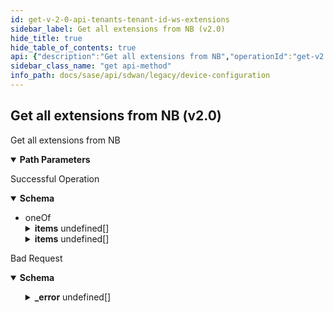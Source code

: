 ```yaml
---
id: get-v-2-0-api-tenants-tenant-id-ws-extensions
sidebar_label: Get all extensions from NB (v2.0)
hide_title: true
hide_table_of_contents: true
api: {"description":"Get all extensions from NB","operationId":"get-v2.0-api-tenants-tenant_id-ws-extensions","parameters":[{"description":"Tenant Id","in":"path","name":"tenant_id","required":true,"schema":{"description":"Tenant Id","type":"string"}}],"responses":{"200":{"content":{"application/json":{"schema":{"oneOf":[{"allOf":[{"properties":{"count":{"format":"int32","type":"integer"},"id":{"type":"string"},"tenant_id":{"type":"string"}},"type":"object"},{"properties":{"items":{"items":{"properties":{"conf":{"type":"object"},"disabled":{"description":"Disabled","type":"boolean"},"entity_id":{"description":"Entity Id: Pattern(error = INVALID_ENTITY_ID: Invalid entity id. Only numbers are allowed., regexp = [0-9]+$) ","type":"string"},"id":{"description":"Id","type":"string"},"name":{"description":"Name: NotEmpty(error = EXTENSION_NAME_REQD: Provide valid {} attribute) Size(max = 128, error = INVALID_EXTENSION_NAME: Provide valid {} attribute. Invalid value {}, min = 0) ","type":"string"},"namespace":{"description":"Namespace: NotEmpty(error = EXTENSION_NAMESPACE_REQD: Provide valid {} attribute) Pattern(error = INVALID_EXTENSION_NAMESPACE: Provide valid {} attribute. Invalid value {}, regexp = ^[a-z][a-z0-9/]*[a-z0-9]+$) ","type":"string"},"tenant_id":{"description":"Tenant Id: NotNull Digits(fraction = 0, integer = 20, TENANT_ID_INVALID_0001) ","type":"string"}},"required":["conf","namespace","name","tenant_id"]},"type":"array"}},"type":"object"}]},{"allOf":[{"properties":{"count":{"format":"int32","type":"integer"},"deleted_count":{"format":"int64","type":"integer"},"deleted_ids":{"items":{"type":"string"},"type":"array"},"id":{"type":"string"},"next_query":{"type":"object"},"tenant_id":{"type":"string"},"total_count":{"format":"int64","type":"integer"}},"type":"object"},{"properties":{"items":{"items":{"properties":{"conf":{"type":"object"},"disabled":{"description":"Disabled","type":"boolean"},"id":{"description":"Id","type":"string"},"name":{"description":"Name: NotEmpty(error = EXTENSION_NAME_REQD: Provide valid {} attribute) Size(max = 128, error = INVALID_EXTENSION_NAME: Provide valid {} attribute. Invalid value {}, min = 0) ","type":"string"},"namespace":{"description":"Namespace: NotEmpty(error = EXTENSION_NAMESPACE_REQD: Provide valid {} attribute) Pattern(error = INVALID_EXTENSION_NAMESPACE: Provide valid {} attribute. Invalid value {}, regexp = ^[a-z][a-z0-9/]*[a-z0-9]+$) ","type":"string"},"tenant_id":{"description":"Tenant Id: NotNull Digits(fraction = 0, integer = 20, TENANT_ID_INVALID_0001) ","type":"string"}},"required":["conf","namespace","name","tenant_id"]},"type":"array"}},"type":"object"}]}]}}},"description":"Successful Operation"},"400":{"content":{"application/json":{"example":{"value":{"_error":[{"code":"EXTENSION_NOT_FOUND"}]}},"schema":{"properties":{"_error":{"items":{"properties":{"code":{"type":"string"},"message":{"type":"string"}}},"type":"array"}}}}},"description":"Bad Request"}},"tags":["Device Configuration"],"method":"get","path":"/v2.0/api/tenants/{tenant_id}/ws/extensions","info":{"contact":{},"description":"List of APIs used to manage your device software to upgrade, retrieve available software images, and upgrade status information.","title":"Device Configuration","version":"Latest"},"postman":{"name":"Get all extensions from NB (v2.0)","description":{"content":"Get all extensions from NB","type":"text/plain"},"url":{"path":["v2.0","api","tenants",":tenant_id","ws","extensions"],"host":["{{baseUrl}}"],"query":[],"variable":[{"disabled":false,"description":{"content":"(Required) Tenant Id","type":"text/plain"},"type":"any","value":"","key":"tenant_id"}]},"header":[{"key":"Accept","value":"application/json"}],"method":"GET"}}
sidebar_class_name: "get api-method"
info_path: docs/sase/api/sdwan/legacy/device-configuration
---
```



## Get all extensions from NB (v2.0)



Get all extensions from NB

<details style={{"marginBottom":"1rem"}} data-collapsed={false} open={true}><summary style={{}}><strong>Path Parameters</strong></summary><div><ul><ParamsItem className={"paramsItem"} param={{"description":"Tenant Id","in":"path","name":"tenant_id","required":true,"schema":{"description":"Tenant Id","type":"string"}}}></ParamsItem></ul></div></details><div><ApiTabs><TabItem label={"200"} value={"200"}><div>

Successful Operation

</div><div><MimeTabs groupId={"mime-type"}><TabItem label={"application/json"} value={"application/json"}><SchemaTabs groupId={"schema-tabs"}><TabItem label={"Schema"} value={"Schema"}><details style={{}} data-collapsed={false} open={true}><summary style={{"textAlign":"left"}}><strong>Schema</strong></summary><div style={{"textAlign":"left","marginLeft":"1rem"}}></div><ul style={{"marginLeft":"1rem"}}><li><div><span className={"badge badge--info"}>oneOf</span><SchemaTabs><TabItem label={"MOD1"} value={"0-item-properties"}><SchemaItem collapsible={false} name={"count"} required={false} schemaDescription={undefined} schemaName={"int32"} qualifierMessage={undefined} defaultValue={undefined}></SchemaItem><SchemaItem collapsible={false} name={"id"} required={false} schemaDescription={undefined} schemaName={"string"} qualifierMessage={undefined} defaultValue={undefined}></SchemaItem><SchemaItem collapsible={false} name={"tenant_id"} required={false} schemaDescription={undefined} schemaName={"string"} qualifierMessage={undefined} defaultValue={undefined}></SchemaItem><SchemaItem collapsible={true} className={"schemaItem"}><details style={{}}><summary style={{}}><strong>items</strong><span style={{"opacity":"0.6"}}> undefined[]</span></summary><div style={{"marginLeft":"1rem"}}><SchemaItem collapsible={false} name={"conf"} required={false} schemaDescription={undefined} schemaName={"object"} qualifierMessage={undefined} defaultValue={undefined}></SchemaItem><SchemaItem collapsible={false} name={"disabled"} required={false} schemaDescription={"Disabled"} schemaName={"boolean"} qualifierMessage={undefined} defaultValue={undefined}></SchemaItem><SchemaItem collapsible={false} name={"entity_id"} required={false} schemaDescription={"Entity Id: Pattern(error = INVALID_ENTITY_ID: Invalid entity id. Only numbers are allowed., regexp = [0-9]+$) "} schemaName={"string"} qualifierMessage={undefined} defaultValue={undefined}></SchemaItem><SchemaItem collapsible={false} name={"id"} required={false} schemaDescription={"Id"} schemaName={"string"} qualifierMessage={undefined} defaultValue={undefined}></SchemaItem><SchemaItem collapsible={false} name={"name"} required={false} schemaDescription={"Name: NotEmpty(error = EXTENSION_NAME_REQD: Provide valid {} attribute) Size(max = 128, error = INVALID_EXTENSION_NAME: Provide valid {} attribute. Invalid value {}, min = 0) "} schemaName={"string"} qualifierMessage={undefined} defaultValue={undefined}></SchemaItem><SchemaItem collapsible={false} name={"namespace"} required={false} schemaDescription={"Namespace: NotEmpty(error = EXTENSION_NAMESPACE_REQD: Provide valid {} attribute) Pattern(error = INVALID_EXTENSION_NAMESPACE: Provide valid {} attribute. Invalid value {}, regexp = ^[a-z][a-z0-9/]*[a-z0-9]+$) "} schemaName={"string"} qualifierMessage={undefined} defaultValue={undefined}></SchemaItem><SchemaItem collapsible={false} name={"tenant_id"} required={false} schemaDescription={"Tenant Id: NotNull Digits(fraction = 0, integer = 20, TENANT_ID_INVALID_0001) "} schemaName={"string"} qualifierMessage={undefined} defaultValue={undefined}></SchemaItem></div></details></SchemaItem></TabItem><TabItem label={"MOD2"} value={"1-item-properties"}><SchemaItem collapsible={false} name={"count"} required={false} schemaDescription={undefined} schemaName={"int32"} qualifierMessage={undefined} defaultValue={undefined}></SchemaItem><SchemaItem collapsible={false} name={"deleted_count"} required={false} schemaDescription={undefined} schemaName={"int64"} qualifierMessage={undefined} defaultValue={undefined}></SchemaItem><SchemaItem collapsible={false} name={"deleted_ids"} required={false} schemaDescription={undefined} schemaName={"string[]"} qualifierMessage={undefined} defaultValue={undefined}></SchemaItem><SchemaItem collapsible={false} name={"id"} required={false} schemaDescription={undefined} schemaName={"string"} qualifierMessage={undefined} defaultValue={undefined}></SchemaItem><SchemaItem collapsible={false} name={"next_query"} required={false} schemaDescription={undefined} schemaName={"object"} qualifierMessage={undefined} defaultValue={undefined}></SchemaItem><SchemaItem collapsible={false} name={"tenant_id"} required={false} schemaDescription={undefined} schemaName={"string"} qualifierMessage={undefined} defaultValue={undefined}></SchemaItem><SchemaItem collapsible={false} name={"total_count"} required={false} schemaDescription={undefined} schemaName={"int64"} qualifierMessage={undefined} defaultValue={undefined}></SchemaItem><SchemaItem collapsible={true} className={"schemaItem"}><details style={{}}><summary style={{}}><strong>items</strong><span style={{"opacity":"0.6"}}> undefined[]</span></summary><div style={{"marginLeft":"1rem"}}><SchemaItem collapsible={false} name={"conf"} required={false} schemaDescription={undefined} schemaName={"object"} qualifierMessage={undefined} defaultValue={undefined}></SchemaItem><SchemaItem collapsible={false} name={"disabled"} required={false} schemaDescription={"Disabled"} schemaName={"boolean"} qualifierMessage={undefined} defaultValue={undefined}></SchemaItem><SchemaItem collapsible={false} name={"id"} required={false} schemaDescription={"Id"} schemaName={"string"} qualifierMessage={undefined} defaultValue={undefined}></SchemaItem><SchemaItem collapsible={false} name={"name"} required={false} schemaDescription={"Name: NotEmpty(error = EXTENSION_NAME_REQD: Provide valid {} attribute) Size(max = 128, error = INVALID_EXTENSION_NAME: Provide valid {} attribute. Invalid value {}, min = 0) "} schemaName={"string"} qualifierMessage={undefined} defaultValue={undefined}></SchemaItem><SchemaItem collapsible={false} name={"namespace"} required={false} schemaDescription={"Namespace: NotEmpty(error = EXTENSION_NAMESPACE_REQD: Provide valid {} attribute) Pattern(error = INVALID_EXTENSION_NAMESPACE: Provide valid {} attribute. Invalid value {}, regexp = ^[a-z][a-z0-9/]*[a-z0-9]+$) "} schemaName={"string"} qualifierMessage={undefined} defaultValue={undefined}></SchemaItem><SchemaItem collapsible={false} name={"tenant_id"} required={false} schemaDescription={"Tenant Id: NotNull Digits(fraction = 0, integer = 20, TENANT_ID_INVALID_0001) "} schemaName={"string"} qualifierMessage={undefined} defaultValue={undefined}></SchemaItem></div></details></SchemaItem></TabItem></SchemaTabs></div></li></ul></details></TabItem><TabItem label={"Example (from schema)"} value={"Example (from schema)"}><ResponseSamples responseExample={"{\n  \"count\": 0,\n  \"id\": \"string\",\n  \"tenant_id\": \"string\",\n  \"items\": [\n    {\n      \"conf\": {},\n      \"disabled\": true,\n      \"entity_id\": \"string\",\n      \"id\": \"string\",\n      \"name\": \"string\",\n      \"namespace\": \"string\",\n      \"tenant_id\": \"string\"\n    }\n  ]\n}"} language={"json"}></ResponseSamples></TabItem></SchemaTabs></TabItem></MimeTabs></div></TabItem><TabItem label={"400"} value={"400"}><div>

Bad Request

</div><div><MimeTabs groupId={"mime-type"}><TabItem label={"application/json"} value={"application/json"}><SchemaTabs groupId={"schema-tabs"}><TabItem label={"Schema"} value={"Schema"}><details style={{}} data-collapsed={false} open={true}><summary style={{"textAlign":"left"}}><strong>Schema</strong></summary><div style={{"textAlign":"left","marginLeft":"1rem"}}></div><ul style={{"marginLeft":"1rem"}}><SchemaItem collapsible={true} className={"schemaItem"}><details style={{}}><summary style={{}}><strong>_error</strong><span style={{"opacity":"0.6"}}> undefined[]</span></summary><div style={{"marginLeft":"1rem"}}><SchemaItem collapsible={false} name={"code"} required={false} schemaDescription={undefined} schemaName={"string"} qualifierMessage={undefined} defaultValue={undefined}></SchemaItem><SchemaItem collapsible={false} name={"message"} required={false} schemaDescription={undefined} schemaName={"string"} qualifierMessage={undefined} defaultValue={undefined}></SchemaItem></div></details></SchemaItem></ul></details></TabItem><TabItem label={"Example (from schema)"} value={"Example (from schema)"}><ResponseSamples responseExample={"{\n  \"_error\": [\n    {\n      \"code\": \"string\",\n      \"message\": \"string\"\n    }\n  ]\n}"} language={"json"}></ResponseSamples></TabItem><TabItem label={"Example"} value={"Example"}><ResponseSamples responseExample={"{\n  \"value\": {\n    \"_error\": [\n      {\n        \"code\": \"EXTENSION_NOT_FOUND\"\n      }\n    ]\n  }\n}"} language={"json"}></ResponseSamples></TabItem></SchemaTabs></TabItem></MimeTabs></div></TabItem></ApiTabs></div>
      